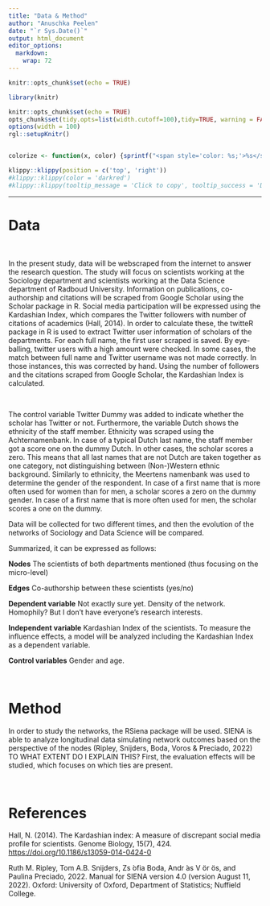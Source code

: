 ```yaml
---
title: "Data & Method"
author: "Anuschka Peelen"
date: "`r Sys.Date()`"
output: html_document
editor_options: 
  markdown: 
    wrap: 72
---
```


```r
knitr::opts_chunk$set(echo = TRUE)
```

```r
library(knitr)

knitr::opts_chunk$set(echo = TRUE)
opts_chunk$set(tidy.opts=list(width.cutoff=100),tidy=TRUE, warning = FALSE, message = FALSE,comment = "#>", cache=TRUE, class.source=c("test"), class.output=c("test2"))
options(width = 100)
rgl::setupKnitr()


colorize <- function(x, color) {sprintf("<span style='color: %s;'>%s</span>", color, x) }
```

```r
klippy::klippy(position = c('top', 'right'))
#klippy::klippy(color = 'darkred')
#klippy::klippy(tooltip_message = 'Click to copy', tooltip_success = 'Done')
```

------------------------------------------------------------------------

# Data

<br>

In the present study, data will be webscraped from the internet to
answer the research question. The study will focus on scientists working
at the Sociology department and scientists working at the Data Science
department of Radboud University. Information on publications,
co-authorship and citations will be scraped from Google Scholar using
the Scholar package in R. Social media participation will be expressed
using the Kardashian Index, which compares the Twitter followers with
number of citations of academics (Hall, 2014). 
In order to calculate these, the twitteR package in R is used to extract Twitter user
information of scholars of the departments. For each full name, the first user scraped is saved. By eye-balling, twitter users with a high amount were checked. In some cases, the match between full name and Twitter username was not made correctly. In those instances, this was corrected by hand. Using the number of
followers and the citations scraped from Google Scholar, the Kardashian Index is calculated. 

<br> 

The control variable Twitter Dummy was added to indicate whether the scholar has Twitter or not. Furthermore, the variable Dutch shows the ethnicity of the staff member. Ethnicity was scraped using the Achternamenbank. In case of a typical Dutch last name, the staff member got a score one on the dummy Dutch. In other cases, the scholar scores a zero. This means that all last names that are not Dutch are taken together as one category, not distinguishing between (Non-)Western ethnic background. Similarly to ethnicity, the Meertens namenbank was used to determine the gender of the respondent. In case of a first name that is more often used for women than for men, a scholar scores a zero on the dummy gender. In case of a first name that is more often used for men, the scholar scores a one on the dummy. 



Data will be
collected for two different times, and then the evolution of the
networks of Sociology and Data Science will be compared.

Summarized, it can be expressed as follows:

**Nodes** The scientists of both departments mentioned (thus focusing on
the micro-level)

**Edges** Co-authorship between these scientists (yes/no)

**Dependent variable** Not exactly sure yet. Density of the network.
Homophily? But I don't have everyone's research interests.

**Independent variable** Kardashian Index of the scientists. To measure
the influence effects, a model will be analyzed including the Kardashian
Index as a dependent variable.

**Control variables** Gender and age.

<br>

# Method

In order to study the networks, the RSiena package will be used. SIENA
is able to analyze longitudinal data simulating network outcomes based
on the perspective of the nodes (Ripley, Snijders, Boda, Voros &
Preciado, 2022) TO WHAT EXTENT DO I EXPLAIN THIS? First, the evaluation
effects will be studied, which focuses on which ties are present.

<br> 






# References 

Hall, N. (2014). The Kardashian index: A measure of
discrepant social media profile for scientists. Genome Biology, 15(7),
424. <https://doi.org/10.1186/s13059-014-0424-0>

Ruth M. Ripley, Tom A.B. Snijders, Zs ́ofia Boda, Andr ́as V ̈or ̈os,
and Paulina Preciado, 2022. Manual for SIENA version 4.0 (version August
11, 2022). Oxford: University of Oxford, Department of Statistics;
Nuffield College.
